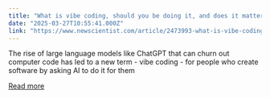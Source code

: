 ```yaml
---
title: "What is vibe coding, should you be doing it, and does it matter?"
date: "2025-03-27T10:55:41.000Z"
link: "https://www.newscientist.com/article/2473993-what-is-vibe-coding-should-you-be-doing-it-and-does-it-matter/?utm_campaign=RSS%7CNSNS&utm_source=NSNS&utm_medium=RSS&utm_content=technology"
---
```


The rise of large language models like ChatGPT that can churn out computer code has led to a new term - vibe coding - for people who create software by asking AI to do it for them

[Read more](https://www.newscientist.com/article/2473993-what-is-vibe-coding-should-you-be-doing-it-and-does-it-matter/?utm_campaign=RSS%7CNSNS&utm_source=NSNS&utm_medium=RSS&utm_content=technology)
